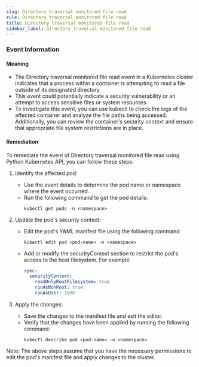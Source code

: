 ```yaml
--- 
slug: Directory traversal monitored file read
rule: Directory traversal monitored file read
title: Directory traversal monitored file read
sidebar_label: Directory traversal monitored file read
---
```

                   


### Event Information

#### Meaning

- The Directory traversal monitored file read event in a Kubernetes cluster indicates that a process within a container is attempting to read a file outside of its designated directory.
- This event could potentially indicate a security vulnerability or an attempt to access sensitive files or system resources.
- To investigate this event, you can use kubectl to check the logs of the affected container and analyze the file paths being accessed. Additionally, you can review the container's security context and ensure that appropriate file system restrictions are in place.

#### Remediation

To remediate the event of Directory traversal monitored file read using Python Kubernetes API, you can follow these steps:

1. Identify the affected pod:
   - Use the event details to determine the pod name or namespace where the event occurred.
   - Run the following command to get the pod details:
     ```
     kubectl get pods -n <namespace>
     ```

2. Update the pod's security context:
   - Edit the pod's YAML manifest file using the following command:
     ```
     kubectl edit pod <pod-name> -n <namespace>
     ```
   - Add or modify the securityContext section to restrict the pod's access to the host filesystem. For example:
     ```yaml
     spec:
       securityContext:
         readOnlyRootFilesystem: true
         runAsNonRoot: true
         runAsUser: 1000
     ```

3. Apply the changes:
   - Save the changes to the manifest file and exit the editor.
   - Verify that the changes have been applied by running the following command:
     ```
     kubectl describe pod <pod-name> -n <namespace>
     ```

Note: The above steps assume that you have the necessary permissions to edit the pod's manifest file and apply changes to the cluster.

 